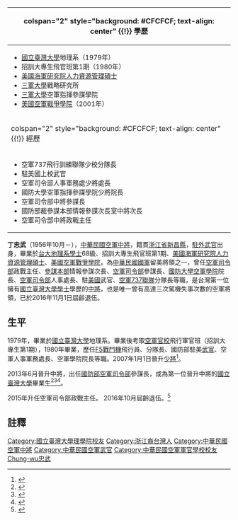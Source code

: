 {{Infobox Officeholder
|name              = 丁忠武
|image=Lieutenant General (ROCAF) Ting Chung-wu 空軍中將丁忠武 (臺灣國防部長嚴明在立法院接受質詢 01).jpg
|order1             = {{flagicon image|ROC Ministry of National Defense Flag.svg}} [[國防部參謀本部|國防部參謀本部]]情報參謀次長室次長
|term_start1 = 2014年8月1日
|term_end1 = 2015年6月15日
|predecessor1 = [[柯文安|柯文安]]
|successor1 = [[張延廷|張延廷]]
|性別     = 男
|出生日期 = 1956年10月
|出生地點 = 
|逝世日期 = 
|居住地 = 
|Native place  = 
|居處     = 
|籍貫 = [[浙江省|浙江省]][[新昌縣|新昌縣]]
|政黨     = 
|職業     = 軍人
|父母     = 
|配偶     = 
|子女     = 
|親屬     = 
|國籍     = {{ROC}}
|信仰     = 
|學歷     = [[國立臺灣大學|國立臺灣大學]]地理系[[學士|學士]]<br>[[美國海軍|美國海軍]][[研究院|研究院]][[人力資源管理|人力資源管理]][[碩士|碩士]]<br>[[美國空軍|美國空軍]][[戰爭學院|戰爭學院]]
|母校     = [[國立臺灣大學|國立臺灣大學]]
|別名     = 
|allegiance = {{ROC}}
|branch = [[file:Flag_of_the_Republic_of_China_Air_Force.svg|25px]] [[中華民國空軍|中華民國空軍]]
|rank = [[File:ROCAF_Lieutenant_General's_Flag.svg|25px]] [[中將|中將]] 
| serviceyears = 1980年－2016年
}}
{| class="infobox bordered" style="width: 21em; font-size: 90%; text-align: left; float:right;" cellpadding="3"
|-
! colspan="2" style="background: #CFCFCF; text-align: center" {{!}} 學歷
|- 
| colspan="2" style="font-size: 90%" |<div style="text-align: left">
*[[國立臺灣大學|國立臺灣大學]]地理系（1979年）
*招訓大專生飛官班第1期（1980年）
*[[美國海軍|美國海軍]][[研究院|研究院]][[人力資源管理|人力資源管理]][[碩士|碩士]]
*[[三軍大學|三軍大學]]戰略研究所
*[[三軍大學|三軍大學]]空軍指揮參謀學院
*[[美國空軍|美國空軍]][[戰爭學院|戰爭學院]]（2001年）
</div>
|-
! colspan="2" style="background: #CFCFCF; text-align: center" {{!}} 經歷
|-    
| colspan="2" style="font-size: 90%" |<div style="text-align: left">
*空軍737飛行訓練聯隊少校分隊長
*駐美國上校武官
*空軍司令部人事軍務處少將處長
*國防大學空軍指揮參謀學院少將院長
*空軍司令部中將參謀長
*國防部裁參謀本部情報參謀次長室中將次長
*空軍司令部中將政戰主任
</div>
|}
'''丁忠武'''（1956年10月－），[[中華民國空軍|中華民國空軍]][[中將|中將]]，籍貫[[浙江省|浙江省]][[新昌縣|新昌縣]]，[[駐外武官|駐外武官]]出身，畢業於[[台大|台大]][[地理學|地理系]][[學士|學士]]68級、招訓大專生飛官班第1期、[[美國海軍|美國海軍]][[研究院|研究院]][[人力資源管理|人力資源管理]][[碩士|碩士]]、[[美國空軍|美國空軍]][[戰爭學院|戰爭學院]]，為[[中華民國國軍|中華民國國軍]]留美將領之一，曾任[[國防部空軍司令部|空軍司令部]]政戰主任、[[國防部參謀本部|參謀本部]]情報參謀次長、[[國防部空軍司令部|空軍司令部]]參謀長、[[國防大學_(中華民國)|國防大學]][[空軍|空軍]][[學院|學院]]院長、[[國防部空軍司令部|空軍司令部]]人事處長、駐[[美國|美國]]武官、[[空軍志航基地|空軍737聯隊]]分隊長等職，是台灣第一位擁有[[國立臺灣大學|國立臺灣大學]][[學士|學士]]學歷的[[中將|中將]]，也是唯一曾有高達三次駕機失事次數的空軍將領，已於2016年11月1日屆齡退伍。

==生平==
1979年，畢業於[[國立臺灣大學|國立臺灣大學]]地理系。畢業後考取[[空軍官校|空軍官校]]飛行軍官班（招訓大專生第1期），1980年畢業，歷任[[F-5自由鬥士戰鬥機|F5戰鬥機]]飛行員、分隊長、國防部駐美[[武官|武官]]、空軍人事軍務處長、空軍學院院長等職。2007年1月1日晉升[[少將|少將]]<ref>{{cite news |url=http://www.epochtimes.com/b5/6/12/26/n1569765.htm |title=國防部公布將官晉任名單 五人晉任中將 |date=2006-12-26 |author=林沂鋒 |work=[[中央社|中央社]] |publisher=[[大紀元時報|大紀元時報]]網站 |archiveurl=https://archive.is/20170220110501/http://www.epochtimes.com/b5/6/12/26/n1569765.htm |archivedate=2017-02-20 |quote=晉任中將人員包括國防部參事林-{zh-hant:於; zh-hans:于;}-豹、陸軍空特指揮官王國強、陸軍六軍團副指揮官朱玉書、空軍司令部政戰部主任劉介岑、國防部軍備局副局長陳立嘉。……晉任少將人員包括毛惠民、張自強、韓岡明、黃頌、張善東、瞿紹成、唐國麟、[[張冠群|張冠群]]、許昌、[[高天忠|高天忠]]、馬振崑、趙泰祺、陳長俊、梁中原、楊迺聲、黃昆宗、[[周皓瑜|周皓瑜]]、王孟剛、黃元保、陳曉明、[[潘進隆|潘進隆]]、許國智、陳新發、何大定、周美伍、杜承謀、[[胡延年|胡延年]]、丁忠武、王宿農、鍾廣華、徐建三、朱玉志、李盛昱、-{zh-hant:于; zh-hans:于;}-大雄、朱漢權、許有義、王黎昇、王少谷。……業奉總統陳水扁核定：少將王國強等五員晉任中將，上校毛惠民等三十八員晉任少將，民國九十六年一月一日生效。 |deadurl=yes }}</ref>。

2013年6月晉升中將，出任[[國防部空軍司令部|國防部空軍司令部]]參謀長，成為第一位晉升中將的[[國立臺灣大學|國立臺灣大學]]畢業生<ref>{{cite news|publisher=自由電子報|author=羅添斌|title=丁忠武將升中將 台大第一人|url=http://www.libertytimes.com.tw/2013/new/jan/31/today-p15.htm|date=2013-01-31|accessdate=2013-09-05|deadurl=yes|archiveurl=https://web.archive.org/web/20130519040936/http://www.libertytimes.com.tw/2013/new/jan/31/today-p15.htm|archivedate=2013-05-19}}</ref><ref>{{cite news|publisher=NOWnews|author=林弘展|title=幕後／將官晉升名單公布　首位臺大畢業國軍中將出爐！|url=http://www.nownews.com/2013/06/24/91-2954486.htm|date=2013-06-24|accessdate=2013-06-24|archive-date=2013-06-28|archive-url=https://web.archive.org/web/20130628040755/http://www.nownews.com/2013/06/24/91-2954486.htm|dead-url=no}}</ref><ref>{{cite news|publisher=中華民國國防部[[青年日報|青年日報]]社|author=洪健元|title=丁忠武主動積極 宏觀視野戮力備戰|url=http://news.gpwb.gov.tw/news.aspx?ydn=026dTHGgTRNpmRFEgxcbfcCSN9Fhd8KFbqLRgMWauV%2F14kGq9foABwcPScHuxbyutw%2FVYnQUJKcoE8Tq9H0bzQzUgZ5%2FCP8sAiemFyNlKk8%3D|date=2013-06-27}}{{dead link|date=2017年11月 |bot=InternetArchiveBot |fix-attempted=yes }}</ref>。

2015年升任空軍司令部政戰主任。
2016年10月屆齡退伍。<ref>{{Cite web |url=https://news.ltn.com.tw/news/politics/breakingnews/1873521 |title=4年就升中將 鄭榮豐接任空軍政戰主任 |accessdate=2019-07-12 |archive-date=2019-07-12 |archive-url=https://web.archive.org/web/20190712111907/https://news.ltn.com.tw/news/politics/breakingnews/1873521 |dead-url=no }}</ref>

==註釋==
{{reflist}}
{{DEFAULTSORT:Ting, Chung-wu}}
[[Category:國立臺灣大學理學院校友|Category:國立臺灣大學理學院校友]]
[[Category:浙江裔台灣人|Category:浙江裔台灣人]]
[[Category:中華民國空軍中將|Category:中華民國空軍中將]]
[[Category:中華民國空軍武官|Category:中華民國空軍武官]]
[[Category:中華民國空軍軍官學校校友|Category:中華民國空軍軍官學校校友]]
[[Category:丁姓|Chung-wu忠武]]